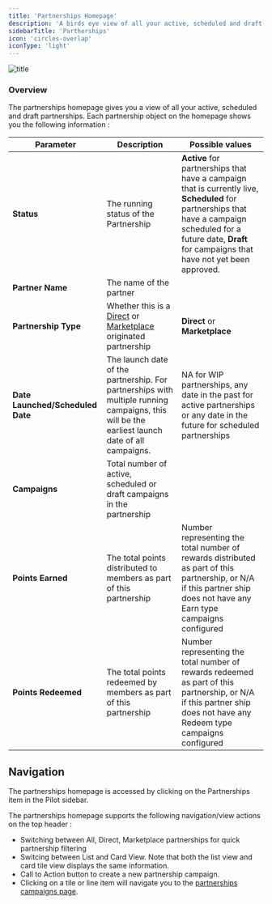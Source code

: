 ```yaml
---
title: 'Partnerships Homepage'
description: 'A birds eye view of all your active, scheduled and draft partnerships'
sidebarTitle: 'Partherships'
icon: 'circles-overlap'
iconType: 'light'
---
```


![title](/images/pilot/partnerships.png)


### Overview

The partnerships homepage gives you a view of all your active, scheduled and draft partnerships. Each partnership object on the homepage shows you the following information :


| Parameter             | Description             | Possible values          |
| --------------------- | ----------------------- | --------------- |
| **Status**            | The running status of the Partnership | **Active** for partnerships that have a campaign that is currently live, **Scheduled** for partnerships that have a campaign scheduled for a future date, **Draft** for campaigns that have not yet been approved. |
| **Partner Name**      | The name of the partner |        |
| **Partnership Type**  | Whether this is a [Direct](/pilot/concepts) or [Marketplace](/pilot/concepts) originated partnership        | **Direct** or **Marketplace**        |
| **Date Launched/Scheduled Date** | The launch date of the partnership. For partnerships with multiple running campaigns, this will be the earliest launch date of all campaigns. | NA for WIP partnerships, any date in the past for active partnerships or any date in the future for scheduled partnerships|
| **Campaigns** | Total number of active, scheduled or draft campaigns in the partnership | |
| **Points Earned** | The total points distributed to members as part of this partnership | Number representing the total number of rewards distributed as part of this partnership, or N/A if this partner ship does not have any Earn type campaigns configured |
| **Points Redeemed** | The total points redeemed by members as part of this partnership | Number representing the total number of rewards redeemed as part of this partnership, or N/A if this partner ship does not have any Redeem type campaigns configured |


## Navigation
The partnerships homepage is accessed by clicking on the Partnerships item in the Pilot sidebar.

The partnerships homepage supports the following navigation/view actions on the top header : 
- Switching between All, Direct, Marketplace partnerships for quick partnership filtering
- Switcing between List and Card View. Note that both the list view and card tile view displays the same information.
- Call to Action button to create a new partnership campaign.
- Clicking on a tile or line item will navigate you to the [partnerships campaigns page](/pilot/campaigns).

